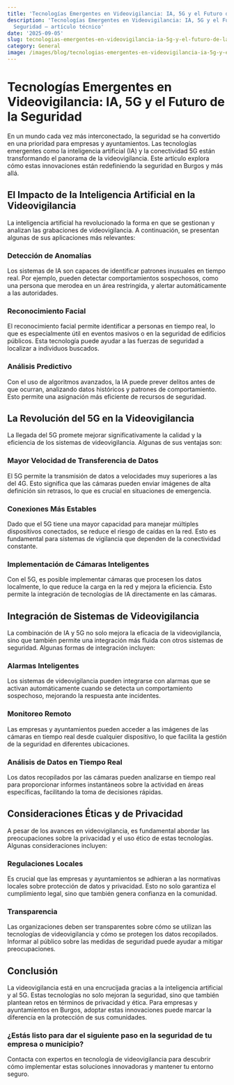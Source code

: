 ```yaml
---
title: 'Tecnologías Emergentes en Videovigilancia: IA, 5G y el Futuro de la Seguridad'
description: 'Tecnologías Emergentes en Videovigilancia: IA, 5G y el Futuro de la
  Seguridad — artículo técnico'
date: '2025-09-05'
slug: tecnologias-emergentes-en-videovigilancia-ia-5g-y-el-futuro-de-la-seguridad
category: General
image: /images/blog/tecnologias-emergentes-en-videovigilancia-ia-5g-y-el-futuro-de-la-seguridad/tecnologias-emergentes-en-videovigilancia-ia-5g-y-el-futuro-de-la-seguridad-hero-001.webp
---
```


# Tecnologías Emergentes en Videovigilancia: IA, 5G y el Futuro de la Seguridad

En un mundo cada vez más interconectado, la seguridad se ha convertido en una prioridad para empresas y ayuntamientos. Las tecnologías emergentes como la inteligencia artificial (IA) y la conectividad 5G están transformando el panorama de la videovigilancia. Este artículo explora cómo estas innovaciones están redefiniendo la seguridad en Burgos y más allá.

## El Impacto de la Inteligencia Artificial en la Videovigilancia

La inteligencia artificial ha revolucionado la forma en que se gestionan y analizan las grabaciones de videovigilancia. A continuación, se presentan algunas de sus aplicaciones más relevantes:

### Detección de Anomalías

Los sistemas de IA son capaces de identificar patrones inusuales en tiempo real. Por ejemplo, pueden detectar comportamientos sospechosos, como una persona que merodea en un área restringida, y alertar automáticamente a las autoridades.

### Reconocimiento Facial

El reconocimiento facial permite identificar a personas en tiempo real, lo que es especialmente útil en eventos masivos o en la seguridad de edificios públicos. Esta tecnología puede ayudar a las fuerzas de seguridad a localizar a individuos buscados.

### Análisis Predictivo

Con el uso de algoritmos avanzados, la IA puede prever delitos antes de que ocurran, analizando datos históricos y patrones de comportamiento. Esto permite una asignación más eficiente de recursos de seguridad.

## La Revolución del 5G en la Videovigilancia

La llegada del 5G promete mejorar significativamente la calidad y la eficiencia de los sistemas de videovigilancia. Algunas de sus ventajas son:

### Mayor Velocidad de Transferencia de Datos

El 5G permite la transmisión de datos a velocidades muy superiores a las del 4G. Esto significa que las cámaras pueden enviar imágenes de alta definición sin retrasos, lo que es crucial en situaciones de emergencia.

### Conexiones Más Estables

Dado que el 5G tiene una mayor capacidad para manejar múltiples dispositivos conectados, se reduce el riesgo de caídas en la red. Esto es fundamental para sistemas de vigilancia que dependen de la conectividad constante.

### Implementación de Cámaras Inteligentes

Con el 5G, es posible implementar cámaras que procesen los datos localmente, lo que reduce la carga en la red y mejora la eficiencia. Esto permite la integración de tecnologías de IA directamente en las cámaras.

## Integración de Sistemas de Videovigilancia

La combinación de IA y 5G no solo mejora la eficacia de la videovigilancia, sino que también permite una integración más fluida con otros sistemas de seguridad. Algunas formas de integración incluyen:

### Alarmas Inteligentes

Los sistemas de videovigilancia pueden integrarse con alarmas que se activan automáticamente cuando se detecta un comportamiento sospechoso, mejorando la respuesta ante incidentes.

### Monitoreo Remoto

Las empresas y ayuntamientos pueden acceder a las imágenes de las cámaras en tiempo real desde cualquier dispositivo, lo que facilita la gestión de la seguridad en diferentes ubicaciones.

### Análisis de Datos en Tiempo Real

Los datos recopilados por las cámaras pueden analizarse en tiempo real para proporcionar informes instantáneos sobre la actividad en áreas específicas, facilitando la toma de decisiones rápidas.

## Consideraciones Éticas y de Privacidad

A pesar de los avances en videovigilancia, es fundamental abordar las preocupaciones sobre la privacidad y el uso ético de estas tecnologías. Algunas consideraciones incluyen:

### Regulaciones Locales

Es crucial que las empresas y ayuntamientos se adhieran a las normativas locales sobre protección de datos y privacidad. Esto no solo garantiza el cumplimiento legal, sino que también genera confianza en la comunidad.

### Transparencia

Las organizaciones deben ser transparentes sobre cómo se utilizan las tecnologías de videovigilancia y cómo se protegen los datos recopilados. Informar al público sobre las medidas de seguridad puede ayudar a mitigar preocupaciones.

## Conclusión

La videovigilancia está en una encrucijada gracias a la inteligencia artificial y al 5G. Estas tecnologías no solo mejoran la seguridad, sino que también plantean retos en términos de privacidad y ética. Para empresas y ayuntamientos en Burgos, adoptar estas innovaciones puede marcar la diferencia en la protección de sus comunidades.

### ¿Estás listo para dar el siguiente paso en la seguridad de tu empresa o municipio? 

Contacta con expertos en tecnología de videovigilancia para descubrir cómo implementar estas soluciones innovadoras y mantener tu entorno seguro.